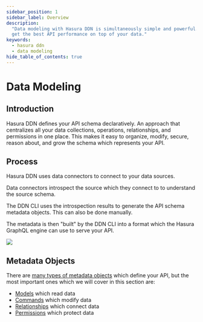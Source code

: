 ```yaml
---
sidebar_position: 1
sidebar_label: Overview
description:
  "Data modeling with Hasura DDN is simultaneously simple and powerful. Learn how to model your data with Hasura DDN to
  get the best API performance on top of your data."
keywords:
  - hasura ddn
  - data modeling
hide_table_of_contents: true
---
```



# Data Modeling

## Introduction

Hasura DDN defines your API schema declaratively. An approach that centralizes all your data collections, operations,
relationships, and permissions in one place. This makes it easy to organize, modify, secure, reason about, and grow the
schema which represents your API.

## Process

Hasura DDN uses data connectors to connect to your data sources.

Data connectors introspect the source which they connect to to understand the source schema.

The DDN CLI uses the introspection results to generate the API schema metadata objects. This can also be done manually.

The metadata is then "built" by the DDN CLI into a format which the Hasura GraphQL engine can use to serve your API.

![](/img/data-modeling/ddn-cli-process.png)

## Metadata Objects

There are [many types of metadata objects](/supergraph-modeling/overview.mdx) which define your API, but the most
important ones which we will cover in this section are:

- [Models](/data-modeling/model.mdx) which read data
- [Commands](/data-modeling/command.mdx) which modify data
- [Relationships](/data-modeling/relationship.mdx) which connect data
- [Permissions](/data-modeling/permissions.mdx) which protect data
